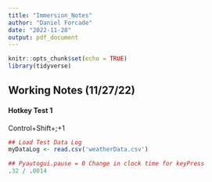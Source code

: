 ```yaml
---
title: "Immersion_Notes"
author: "Daniel Forcade"
date: "2022-11-28"
output: pdf_document
---
```


```r
knitr::opts_chunk$set(echo = TRUE)
library(tidyverse)
```

## Working Notes (11/27/22)

#### Hotkey Test 1
Control+Shift+;+1

```r

## Load Test Data Log
myDataLog <- read.csv('weatherData.csv')

## Pyautogui.pause = 0 Change in clock time for keyPress
.32 / .0014
```
